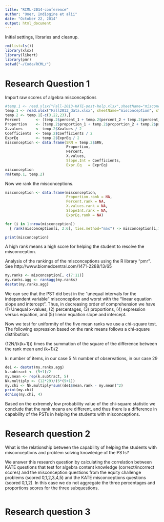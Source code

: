 ```yaml
---
title: "RCML-2014-conference"
author: "Oner, Indiogine et alii"
date: "October 22, 2014"
output: html_document
---
```


Initial settings, libraries and cleanup.
```r
rm(list=ls())
library(xlsx)
library(likert)
library(pmr)
setwd("~/Code/RCML/")
```

# Research Question 1
Import raw scores of algebra misconceptions
```r
#temp.1 <- read.xlsx("Fall-2013-KATE-post-help.xlsx",sheetName="misconception",stringsAsFactors=FALSE,colIndex=c(1,(3:7)))
temp.1 <- read.xlsx("Fall2013_data.xlsx", sheetName="misconception", stringsAsFactors=FALSE, colIndex=c(1,3:11), endRow=33)
temp.2 <- temp.1[-c(3,22,23),]
Percent       <- (temp.2$percent_1 + temp.2$percent_2 + temp.2$percent_3 )  / 15
Proportion    <- (temp.2$proportion_1 + temp.2$proportion_2 + temp.2$proportion_3) / 15
X.values      <- temp.2$Xvalues / 2
Coefficients  <- temp.2$Coefficients / 2
ExprEq        <- temp.2$ExprEq / 2
misconception <- data.frame(SRN = temp.2$SRN,
                            Proportion, 
                            Percent, 
                            X.values,
                            Slope.Int = Coefficients,
                            Expr.Eq   = ExprEq)
misconception
rm(temp.1, temp.2)
```

Now we rank the misconceptions.
```r
misconception <- data.frame(misconception,
                            Proportion.rank = NA,
                            Percent.rank = NA,
                            X.values.rank = NA,
                            SlopeInt.rank = NA,
                            ExprEq.rank = NA)
```

```r
for (i in 1:nrow(misconception))
  { rank(misconception[i, 2:6], ties.method="max") -> misconception[i,7:11] }

print(misconception)
```
A high rank means a high score for helping the student to resolve the misconception.

Analysis of the rankings of the misconceptions using the R library "pmr". See http://www.biomedcentral.com/1471-2288/13/65
```r
my.ranks <- misconception[, c(7:11)]
my.ranks.agg <- rankagg(my.ranks)
destat(my.ranks.agg)
```
We can see that the PST did best in the "unequal intervals for the independent variable" misconception and worst with the "linear equation slope and intercept".  Thus, in decreasing order of comprehension we have (1) Unequal x-values, (2) percentages, (3) proportions, (4) expression versus equation, and (5) linear equation slope and intercept.

Now we test for uniformity of the five mean ranks we use a chi-square test. The following expression based on the rank means follows a chi-square distribution:

(12N/(k(k+1))) times the summation of the square of the difference between the rank mean and (k+1)/2

k: number of items, in our case 5
N: number of observations, in our case 29

```r
de1 <- destat(my.ranks.agg)
k.subtract <- (5+1)/2
my.mean <- rep(k.subtract, 5)
Nk.multiply <- (12*29)/(5*(5+1))
my.chi <- Nk.multiply*sum((de1$mean.rank - my.mean)^2)
print(my.chi)
dchisq(my.chi, 4)
```
Based on the extremely low probability value of the chi-square statistic we conclude that the rank means are different, and thus there is a difference in capability of the PSTs in helping the students with misconceptions. 


# Research question 2
What is the relationship between the capability of helping the students with misconceptions and problem solving knowledge of the PSTs?

We answer this research question by calculating the correlation between KATE questions that test for algebra content knowledge (correct/incorrect scores) and the misconception questions from the equity challenge problems (scored 0,1,2,3,4,5) and the KATE misconceptions questions (scored 0,1,2).  In this case we do not aggregate the three percentages and proportions scores for the three subquestions.

```r
```

# Research question 3


